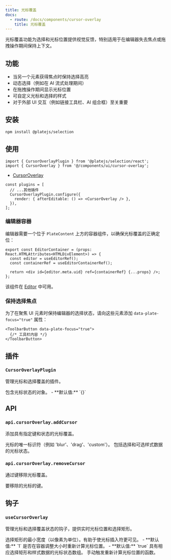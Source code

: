 ```yaml
---
title: 光标覆盖
docs:
  - route: /docs/components/cursor-overlay
    title: 光标覆盖
---
```


<ComponentPreview name="cursor-overlay-demo" />

<PackageInfo>

光标覆盖功能为选择和光标位置提供视觉反馈，特别适用于在编辑器失去焦点或拖拽操作期间保持上下文。

## 功能

- 当另一个元素获得焦点时保持选择高亮
- 动态选择（例如在 AI 流式处理期间）
- 在拖拽操作期间显示光标位置
- 可自定义光标和选择的样式
- 对于外部 UI 交互（例如链接工具栏、AI 组合框）至关重要

</PackageInfo>

## 安装

```bash
npm install @platejs/selection
```

## 使用

```tsx
import { CursorOverlayPlugin } from '@platejs/selection/react';
import { CursorOverlay } from '@/components/ui/cursor-overlay';
```

- [CursorOverlay](/docs/components/cursor-overlay)

```tsx
const plugins = [
  // ...其他插件
  CursorOverlayPlugin.configure({
    render: { afterEditable: () => <CursorOverlay /> },
  }),
];
```

### 编辑器容器

编辑器需要一个位于 `PlateContent` 上方的容器组件，以确保光标覆盖的正确定位：

```tsx
export const EditorContainer = (props: React.HTMLAttributes<HTMLDivElement>) => {
  const editor = useEditorRef();
  const containerRef = useEditorContainerRef();

  return <div id={editor.meta.uid} ref={containerRef} {...props} />;
};
```

该组件在 [Editor](/docs/components/editor) 中可用。

### 保持选择焦点

为了在聚焦 UI 元素时保持编辑器的选择状态，请向这些元素添加 `data-plate-focus="true"` 属性：

```tsx
<ToolbarButton data-plate-focus="true">
  {/* 工具栏内容 */}
</ToolbarButton>
```

## 插件

### `CursorOverlayPlugin`

管理光标和选择覆盖的插件。

<API name="CursorOverlayPlugin">
<APIOptions>
  <APIItem name="cursors" type="Record<string, CursorState<CursorData>>">
    包含光标状态的对象。
    - **默认值:** `{}`
  </APIItem>
</APIOptions>
</API>

## API

### `api.cursorOverlay.addCursor`

添加具有指定键和状态的光标覆盖。

<API name="addCursor">
<APIParameters>
  <APIItem name="key" type="string">
    光标的唯一标识符（例如 'blur'、'drag'、'custom'）。
  </APIItem>
  <APIItem name="cursor" type="CursorState<CursorData>">
    包括选择和可选样式数据的光标状态。
  </APIItem>
</APIParameters>
</API>

### `api.cursorOverlay.removeCursor`

通过键移除光标覆盖。

<API name="removeCursor">
<APIParameters>
  <APIItem name="key" type="string">
    要移除的光标的键。
  </APIItem>
</APIParameters>
</API>

## 钩子

### `useCursorOverlay`

管理光标和选择覆盖状态的钩子，提供实时光标位置和选择矩形。

<API name="useCursorOverlay">
<APIOptions type="object">
  <APIItem name="minSelectionWidth" type="number" optional>
    选择矩形的最小宽度（以像素为单位）。有助于使光标插入符更可见。
    - **默认值:** `1`
  </APIItem>
  <APIItem name="refreshOnResize" type="boolean" optional>
    是否在容器调整大小时重新计算光标位置。
    - **默认值:** `true`
  </APIItem>
</APIOptions>

<APIReturns type="object">
  <APIItem name="cursors" type="CursorOverlayState<TCursorData>[]">
    具有相应选择矩形和样式数据的光标状态数组。
  </APIItem>
  <APIItem name="refresh" type="() => void">
    手动触发重新计算光标位置的函数。
  </APIItem>
</APIReturns>
</API>